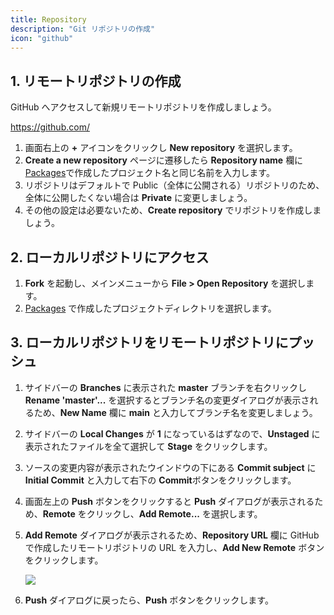 ```yaml
---
title: Repository
description: "Git リポジトリの作成"
icon: "github"
---
```


## 1. リモートリポジトリの作成

GitHub へアクセスして新規リモートリポジトリを作成しましょう。

https://github.com/

1. 画面右上の **+** アイコンをクリックし **New repository** を選択します。
2. **Create a new repository** ページに遷移したら **Repository name** 欄に[Packages](./packages#1)で作成したプロジェクト名と同じ名前を入力します。
3. リポジトリはデフォルトで Public（全体に公開される）リポジトリのため、全体に公開したくない場合は **Private** に変更しましょう。
4. その他の設定は必要ないため、**Create repository** でリポジトリを作成しましょう。

## 2. ローカルリポジトリにアクセス

1. **Fork** を起動し、メインメニューから **File > Open Repository** を選択します。
2. [Packages](./packages#1) で作成したプロジェクトディレクトリを選択します。

## 3. ローカルリポジトリをリモートリポジトリにプッシュ

1. サイドバーの **Branches** に表示された **master** ブランチを右クリックし **Rename 'master'...** を選択するとブランチ名の変更ダイアログが表示されるため、**New Name** 欄に **main** と入力してブランチ名を変更しましょう。
2. サイドバーの **Local Changes** が **1** になっているはずなので、**Unstaged** に表示されたファイルを全て選択して **Stage** をクリックします。
3. ソースの変更内容が表示されたウインドウの下にある **Commit subject** に **Initial Commit** と入力して右下の **Commit**ボタンをクリックします。
4. 画面左上の **Push** ボタンをクリックすると **Push** ダイアログが表示されるため、**Remote** をクリックし、**Add Remote...** を選択します。
5. **Add Remote** ダイアログが表示されるため、**Repository URL** 欄に GitHub で作成したリモートリポジトリの URL を入力し、**Add New Remote** ボタンをクリックします。

   <Frame caption="Remote Repository の画面">
     <img src="/images/setup-repository.png" />
   </Frame>

6. **Push** ダイアログに戻ったら、**Push** ボタンをクリックします。
